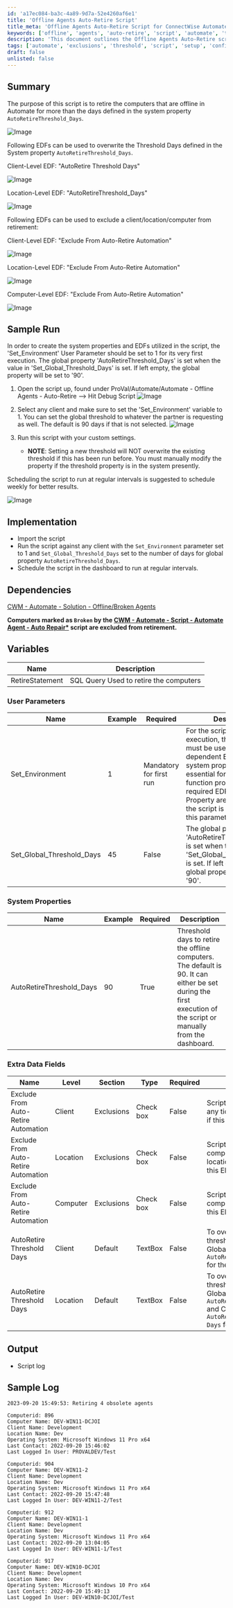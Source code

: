 ```yaml
---
id: 'a17ec084-ba3c-4a89-9d7a-52e4260af6e1'
title: 'Offline Agents Auto-Retire Script'
title_meta: 'Offline Agents Auto-Retire Script for ConnectWise Automate'
keywords: ['offline', 'agents', 'auto-retire', 'script', 'automate', 'threshold', 'exclusions']
description: 'This document outlines the Offline Agents Auto-Retire script for ConnectWise Automate, detailing its purpose, implementation steps, user parameters, and system properties. It provides guidance on setting thresholds for retiring offline computers and managing exclusions through Extra Data Fields (EDFs).'
tags: ['automate', 'exclusions', 'threshold', 'script', 'setup', 'configuration', 'windows']
draft: false
unlisted: false
---
```

## Summary

The purpose of this script is to retire the computers that are offline in Automate for more than the days defined in the system property `AutoRetireThreshold_Days`.

![Image](../../../static/img/Automate---Offline-Agents---Auto-Retire/image_1.png)

Following EDFs can be used to overwrite the Threshold Days defined in the System property `AutoRetireThreshold_Days`.

Client-Level EDF: "AutoRetire Threshold Days"

![Image](../../../static/img/Automate---Offline-Agents---Auto-Retire/image_2.png)

Location-Level EDF: "AutoRetireThreshold_Days"

![Image](../../../static/img/Automate---Offline-Agents---Auto-Retire/image_3.png)

Following EDFs can be used to exclude a client/location/computer from retirement:

Client-Level EDF: "Exclude From Auto-Retire Automation"

![Image](../../../static/img/Automate---Offline-Agents---Auto-Retire/image_4.png)

Location-Level EDF: "Exclude From Auto-Retire Automation"

![Image](../../../static/img/Automate---Offline-Agents---Auto-Retire/image_5.png)

Computer-Level EDF: "Exclude From Auto-Retire Automation"

![Image](../../../static/img/Automate---Offline-Agents---Auto-Retire/image_6.png)

## Sample Run

In order to create the system properties and EDFs utilized in the script, the 'Set_Environment' User Parameter should be set to 1 for its very first execution. The global property 'AutoRetireThreshold_Days' is set when the value in 'Set_Global_Threshold_Days' is set. If left empty, the global property will be set to '90'.

1. Open the script up, found under ProVal/Automate/Automate - Offline Agents - Auto-Retire --> Hit Debug Script
   ![Image](../../../static/img/Automate---Offline-Agents---Auto-Retire/image_7.png)

2. Select any client and make sure to set the 'Set_Environment' variable to 1. You can set the global threshold to whatever the partner is requesting as well. The default is 90 days if that is not selected.
   ![Image](../../../static/img/Automate---Offline-Agents---Auto-Retire/image_8.png)

3. Run this script with your custom settings.
   - **NOTE**: Setting a new threshold will NOT overwrite the existing threshold if this has been run before. You must manually modify the property if the threshold property is in the system presently.

Scheduling the script to run at regular intervals is suggested to schedule weekly for better results. 

![Image](../../../static/img/Automate---Offline-Agents---Auto-Retire/image_9.png)

## Implementation

- Import the script 
- Run the script against any client with the `Set_Environment` parameter set to 1 and `Set_Global_Threshold_Days` set to the number of days for global property `AutoRetireThreshold_Days`.
- Schedule the script in the dashboard to run at regular intervals.

## Dependencies

[CWM - Automate - Solution - Offline/Broken Agents](https://proval.itglue.com/DOC-5078775-13319030)

**Computers marked as `Broken` by the [CWM - Automate - Script - Automate Agent - Auto Repair*](https://proval.itglue.com/DOC-5078775-7761441) script are excluded from retirement.**

## Variables

| Name              | Description                             |
|-------------------|-----------------------------------------|
| RetireStatement    | SQL Query Used to retire the computers  |

### User Parameters

| Name                      | Example | Required                   | Description                                                                                                                                                                                                 |
|---------------------------|---------|----------------------------|-------------------------------------------------------------------------------------------------------------------------------------------------------------------------------------------------------------|
| Set_Environment           | 1       | Mandatory for first run    | For the script's initial execution, this parameter must be used. The dependent EDFs and the system property are essential for the script to function properly. These required EDFs and System Property are created when the script is executed with this parameter set to 1. |
| Set_Global_Threshold_Days | 45      | False                      | The global property 'AutoRetireThreshold_Days' is set when the value in 'Set_Global_Threshold_Days' is set. If left empty, the global property will be set to '90'.                                     |

### System Properties

| Name                      | Example | Required | Description                                                                                                                             |
|---------------------------|---------|----------|-----------------------------------------------------------------------------------------------------------------------------------------|
| AutoRetireThreshold_Days  | 90      | True     | Threshold days to retire the offline computers. The default is 90. It can either be set during the first execution of the script or manually from the dashboard. |

### Extra Data Fields

| Name                           | Level   | Section     | Type      | Required | Description                                                                                                                        |
|--------------------------------|---------|-------------|-----------|----------|------------------------------------------------------------------------------------------------------------------------------------|
| Exclude From Auto-Retire Automation | Client  | Exclusions  | Check box | False    | Script will not generate any tickets for the client, if this EDF is checked.                                                      |
| Exclude From Auto-Retire Automation | Location | Exclusions  | Check box | False    | Script will not include any computer from the location in the ticket, if this EDF is checked.                                     |
| Exclude From Auto-Retire Automation | Computer | Exclusions  | Check box | False    | Script will not include the computer in the ticket, if this EDF is checked.                                                       |
| AutoRetire Threshold Days      | Client  | Default     | TextBox   | False    | To overwrite the threshold set in the Global Property `AutoRetireThreshold_Days` for the client.                                  |
| AutoRetire Threshold Days      | Location | Default     | TextBox   | False    | To overwrite the threshold set in the Global Property `AutoRetireThreshold_Days` and Client-Level EDF `AutoRetire Threshold Days` for the location. |

## Output

- Script log

## Sample Log

```
2023-09-20 15:49:53: Retiring 4 obsolete agents

Computerid: 896
Computer Name: DEV-WIN11-DCJOI
Client Name: Development
Location Name: Dev
Operating System: Microsoft Windows 11 Pro x64
Last Contact: 2022-09-20 15:46:02
Last Logged In User: PROVALDEV/Test

Computerid: 904
Computer Name: DEV-WIN11-2
Client Name: Development
Location Name: Dev
Operating System: Microsoft Windows 11 Pro x64
Last Contact: 2022-09-20 15:47:48
Last Logged In User: DEV-WIN11-2/Test

Computerid: 912
Computer Name: DEV-WIN11-1
Client Name: Development
Location Name: Dev
Operating System: Microsoft Windows 11 Pro x64
Last Contact: 2022-09-20 13:04:05
Last Logged In User: DEV-WIN11-1/Test

Computerid: 917
Computer Name: DEV-WIN10-DCJOI
Client Name: Development
Location Name: Dev
Operating System: Microsoft Windows 10 Pro x64
Last Contact: 2022-09-20 15:49:13
Last Logged In User: DEV-WIN10-DCJOI/Test
```











